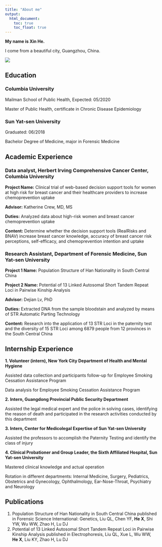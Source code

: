 ```yaml
---
title: "About me"
output: 
  html_document:
    toc: true
    toc_float: true
---
```


**My name is Xin He.**

I come from a beautiful city, Guangzhou, China.

![](images/night-view-of-guangzhou-956095614-02914cb9e8324c49be6421560ba5ffed.jpg)

## Education

### Columbia University
Mailman School of Public Health, Expected: 05/2020

Master of Public Health, certificate in Chronic Disease Epidemiology

### Sun Yat-sen University
Graduated: 06/2018

Bachelor Degree of Medicine, major in Forensic Medicine


## Academic Experience

### Data analyst, Herbert Irving Comprehensive Cancer Center, Columbia University       
**Project Name:** Clinical trial of web-based decision support tools for women at high risk for breast cancer and their healthcare providers to increase chemoprevention uptake

**Advisor:** Katherine Crew, MD, MS

**Duties:** Analyzed data about high-risk women and breast cancer chemoprevention uptake

**Content:** Determine whether the decision support tools (RealRisks and BNAV) increase breast cancer knowledge, accuracy of breast cancer risk perceptions, self-efficacy, and chemoprevention intention and uptake

### Research Assistant, Department of Forensic Medicine, Sun Yat-sen University          
**Project 1 Name:** Population Structure of Han Nationality in South Central China  

**Project 2 Name:** Potential of 13 Linked Autosomal Short Tandem Repeat Loci in Pairwise Kinship Analysis

**Advisor:** Dejian Lv, PhD

**Duties:** Extracted DNA from the sample bloodstain and analyzed by means of STR Automatic Parting Technology 

**Content:** Research into the application of 13 STR Loci in the paternity test and the diversity of 15 STR Loci among 6879 people from 12 provinces in the South Central China                                                          


## Internship Experience

**1. Volunteer (intern), New York City Department of Health and Mental Hygiene** 

Assisted data collection and participants follow-up for Employee Smoking Cessation Assistance Program

Data analysis for Employee Smoking Cessation Assistance Program

**2. Intern, Guangdong Provincial Public Security Department**

Assisted the legal medical expert and the police in solving cases, identifying the reason of death and participated in the research activities conducted by this department

**3. Intern, Center for Medicolegal Expertise of Sun Yat-sen University**

Assisted the professors to accomplish the Paternity Testing and identify the class of injury

**4. Clinical Probationer and Group Leader, the Sixth Affiliated Hospital, Sun Yat-sen University** 

Mastered clinical knowledge and actual operation 

Rotation in different departments: Internal Medicine, Surgery, Pediatrics, Obstetrics and Gynecology, Ophthalmology, Ear-Nose-Throat, Psychiatry and Neurology


## Publications

1. Population Structure of Han Nationality in South Central China published in Forensic Science International: Genetics, Liu QL, Chen YF, **He X**, Shi YW, Wu WW, Zhao H, Lu DJ                                         
2. Potential of 13 Linked Autosomal Short Tandem Repeat Loci in Pairwise Kinship Analysis published in Electrophoresis, Liu QL, Xue L, Wu WW, **He X**, Liu KY, Zhao H, Lu DJ  

